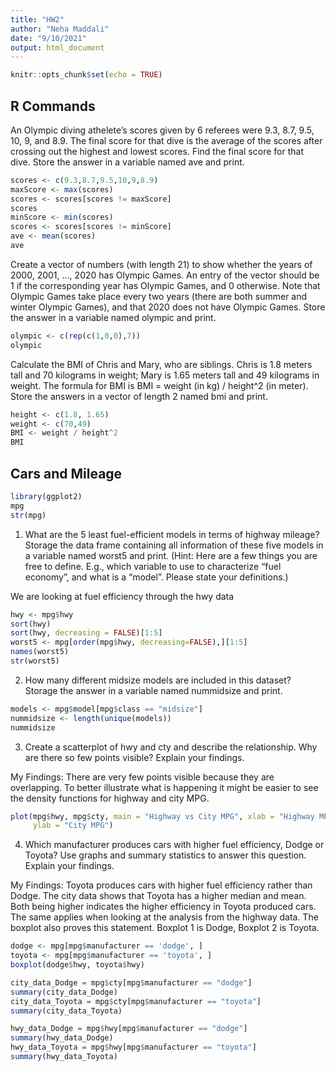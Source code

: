 ```yaml
---
title: "HW2"
author: "Neha Maddali"
date: "9/10/2021"
output: html_document
---
```


```r
knitr::opts_chunk$set(echo = TRUE)
```

## R Commands

An Olympic diving athelete’s scores given by 6 referees were 9.3, 8.7, 9.5, 10, 9, and 8.9. The final score for that dive is the average of the scores after crossing out the highest and lowest scores. Find the final score for that dive. Store the answer in a variable named ave and print.

```r
scores <- c(9.3,8.7,9.5,10,9,8.9)
maxScore <- max(scores)
scores <- scores[scores != maxScore]
scores
minScore <- min(scores)
scores <- scores[scores != minScore]
ave <- mean(scores)
ave
```

Create a vector of numbers (with length 21) to show whether the years of 
2000, 2001, …, 2020 has Olympic Games. An entry of the vector should be 1 
if the corresponding year has Olympic Games, and 0 otherwise. Note that 
Olympic Games take place every two years (there are both summer and winter 
Olympic Games), and that 2020 does not have Olympic Games. Store the answer 
in a variable named olympic and print.


```r
olympic <- c(rep(c(1,0,0),7))
olympic
```

Calculate the BMI of Chris and Mary, who are siblings. Chris is 1.8 meters tall and 70 kilograms in weight; Mary is 1.65 meters tall and 49 kilograms in weight. The formula for BMI is BMI = weight (in kg) / height^2 (in meter). Store the answers in a vector of length 2 named bmi and print.

```r
height <- c(1.8, 1.65)
weight <- c(70,49)
BMI <- weight / height^2
BMI
```

## Cars and Mileage
```r
library(ggplot2)
mpg
str(mpg)
```

1. What are the 5 least fuel-efficient models in terms of highway mileage? Storage the data frame containing all information of these five models in a variable named worst5 and print. (Hint: Here are a few things you are free to define. E.g., which variable to use to characterize “fuel economy”, and what is a “model”. Please state your definitions.)

We are looking at fuel efficiency through the hwy data

```r
hwy <- mpg$hwy
sort(hwy)
sort(hwy, decreasing = FALSE)[1:5]
worst5 <- mpg[order(mpg$hwy, decreasing=FALSE),][1:5]
names(worst5)
str(worst5)
```

2. How many different midsize models are included in this dataset? Storage the answer in a variable named nummidsize and print.

```r
models <- mpg$model[mpg$class == "midsize"]
nummidsize <- length(unique(models))
nummidsize
```

3. Create a scatterplot of hwy and cty and describe the relationship. Why are there so few points visible? Explain your findings.

My Findings: There are very few points visible because they are overlapping. To
better illustrate what is happening it might be easier to see the density
functions for highway and city MPG.

```r
plot(mpg$hwy, mpg$cty, main = "Highway vs City MPG", xlab = "Highway MPG", 
     ylab = "City MPG")
```

4. Which manufacturer produces cars with higher fuel efficiency, Dodge or Toyota? Use graphs and summary statistics to answer this question. Explain your findings.

My Findings: Toyota produces cars with higher fuel efficiency rather than Dodge. The city data shows that Toyota has a higher median and mean. Both being higher indicates the higher efficiency in Toyota produced cars. The same applies when looking at the analysis from the highway data. The boxplot also proves this statement. Boxplot 1 is Dodge, Boxplot 2 is Toyota.

```r
dodge <- mpg[mpg$manufacturer == 'dodge', ]
toyota <- mpg[mpg$manufacturer == 'toyota', ]
boxplot(dodge$hwy, toyota$hwy)

city_data_Dodge = mpg$cty[mpg$manufacturer == "dodge"]
summary(city_data_Dodge)
city_data_Toyota = mpg$cty[mpg$manufacturer == "toyota"]
summary(city_data_Toyota)

hwy_data_Dodge = mpg$hwy[mpg$manufacturer == "dodge"]
summary(hwy_data_Dodge)
hwy_data_Toyota = mpg$hwy[mpg$manufacturer == "toyota"]
summary(hwy_data_Toyota)
```